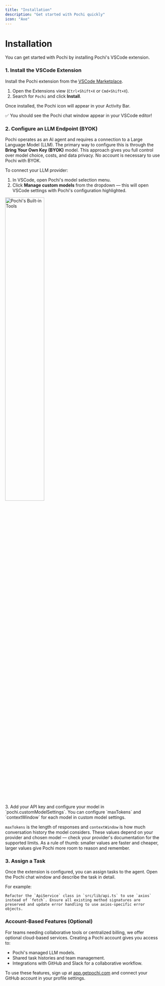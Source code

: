 ```yaml
---
title: "Installation"
description: "Get started with Pochi quickly"
icon: "Axe"
---
```


# **Installation**

You can get started with Pochi by installing Pochi's VSCode extension.

### **1. Install the VSCode Extension**

Install the Pochi extension from the [VSCode Marketplace](https://marketplace.visualstudio.com/items?itemName=TabbyML.pochi).

1. Open the Extensions view (`Ctrl+Shift+X` or `Cmd+Shift+X`).
2. Search for `Pochi` and click **Install**.

Once installed, the Pochi icon will appear in your Activity Bar.

<Callout title="Getting Started">
 ✅ You should see the Pochi chat window appear in your VSCode editor!
</Callout>

### **2. Configure an LLM Endpoint (BYOK)**

Pochi operates as an AI agent and requires a connection to a Large Language Model (LLM). The primary way to configure this is through the **Bring Your Own Key (BYOK)** model. This approach gives you full control over model choice, costs, and data privacy. No account is necessary to use Pochi with BYOK.

To connect your LLM provider:

1. In VSCode, open Pochi's model selection menu.
2. Click **Manage custom models** from the dropdown — this will open VSCode settings with Pochi's configuration highlighted.
<div style={{ display: 'flex' }}>
  <img style={{ margin: '0px 25px' }} src="/images/introduction/manage-custom-model.png" alt="Pochi's Built-in Tools" width="50%" />
</div>
3. Add your API key and configure your model in `pochi.customModelSettings`.

<Callout title="Max tokens & Context window">
  You can configure `maxTokens` and `contextWindow` for each model in custom model settings.

  `maxTokens` is the length of responses and `contextWindow` is how much conversation history the model considers. These values depend on your provider and chosen model — check your provider's documentation for the supported limits. As a rule of thumb: smaller values are faster and cheaper, larger values give Pochi more room to reason and remember.
</Callout>

### **3. Assign a Task**

Once the extension is configured, you can assign tasks to the agent. Open the Pochi chat window and describe the task in detail.

For example:
```
Refactor the `ApiService` class in `src/lib/api.ts` to use `axios` instead of `fetch`. Ensure all existing method signatures are preserved and update error handling to use axios-specific error objects.
```

### **Account-Based Features (Optional)**

For teams needing collaborative tools or centralized billing, we offer optional cloud-based services. Creating a Pochi account gives you access to:

- Pochi's managed LLM models.
- Shared task histories and team management.
- Integrations with GitHub and Slack for a collaborative workflow.

To use these features, sign up at [app.getpochi.com](http://app.getpochi.com) and connect your GitHub account in your profile settings.

